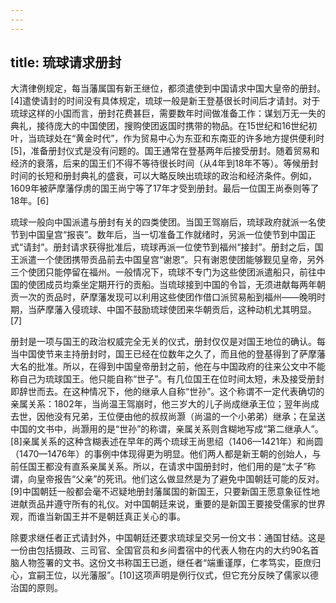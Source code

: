 ```yaml
---
---
---
```

title: 琉球请求册封
---



大清律例规定，每当藩属国有新王继位，都须遣使到中国请求中国大皇帝的册封。[4]遣使请封的时间没有具体规定，琉球一般是新王登基很长时间后才请封。对于琉球这样的小国而言，册封花费甚巨，需要数年时间做准备工作：谋划万无一失的典礼，接待庞大的中国使团，搜购使团返国时携带的物品。在15世纪和16世纪初叶，当琉球处在“黄金时代”，作为贸易中心为东亚和东南亚的许多地方提供便利时[5]，准备册封仪式是没有问题的。国王通常在登基两年后接受册封。随着贸易和经济的衰落，后来的国王们不得不等待很长时间（从4年到18年不等）。等候册封时间的长短和册封典礼的盛衰，可以大略反映出琉球的政治和经济条件。例如，1609年被萨摩藩俘虏的国王尚宁等了17年才受到册封。最后一位国王尚泰则等了18年。[6]

琉球一般向中国派遣与册封有关的四类使团。当国王驾崩后，琉球政府就派一名使节到中国皇宫“报丧”。数年后，当一切准备工作就绪时，另派一位使节到中国正式“请封”。册封请求获得批准后，琉球再派一位使节到福州“接封”。册封之后，国王派遣一个使团携带贡品前去中国皇宫“谢恩”。只有谢恩使团能够觐见皇帝，另外三个使团只能停留在福州。一般情况下，琉球不专门为这些使团派遣船只，前往中国的使团成员均乘坐定期开行的贡船。当琉球接到中国的令旨，无须进献每两年朝贡一次的贡品时，萨摩藩发现可以利用这些使团作借口派贸易船到福州——晚明时期，当萨摩藩入侵琉球、中国不鼓励琉球使团来华朝贡后，这种动机尤其明显。[7]

册封是一项与国王的政治权威完全无关的仪式，册封仅仅是对国王地位的确认。每当中国使节来主持册封时，国王已经在位数年之久了，而且他的登基得到了萨摩藩大名的批准。所以，在得到中国皇帝册封之前，他在与中国政府的往来公文中不能称自己为琉球国王。他只能自称“世子”。有几位国王在位时间太短，未及接受册封即辞世而去。在这种情况下，他的继承人自称“世孙”。这个称谓不一定代表确切的亲属关系：1802年，当尚温王驾崩时，他三岁大的儿子尚成继承王位；翌年尚成去世，因他没有兄弟，王位便由他的叔叔尚灏（尚温的一个小弟弟）继承；在呈送中国的文书中，尚灏用的是“世孙”的称谓，亲属关系则含糊地写成“第二继承人”。[8]亲属关系的这种含糊表述在早年的两个琉球王尚思绍（1406—1421年）和尚圆（1470—1476年）的事例中体现得更为明显。他们两人都是新王朝的创始人，与前任国王都没有直系亲属关系。所以，在请求中国册封时，他们用的是“太子”称谓，向皇帝报告“父亲”的死讯。他们这么做显然是为了避免中国朝廷可能的反对。[9]中国朝廷一般都会毫不迟疑地册封藩属国的新国王，只要新国王愿意象征性地进献贡品并遵守所有的礼仪。对中国朝廷来说，重要的是新国王要接受儒家的世界观，而谁当新国王并不是朝廷真正关心的事。

除要求继任者正式请封外，中国朝廷还要求琉球呈交另一份文书：通国甘结。这是一份由包括摄政、三司官、全国官员和乡间耆宿中的代表人物在内的大约90名首脑人物签署的文书。这份文书称国王已逝，继任者“端重谨厚，仁孝笃实，臣庶归心，宜嗣王位，以光藩服”。[10]这项声明是例行仪式，但它充分反映了儒家以德治国的原则。